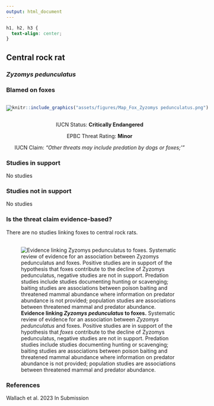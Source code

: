 ```yaml
---
output: html_document
---
```

```css
h1, h2, h3 {
  text-align: center;
}
```

## **Central rock rat**
### *Zyzomys pedunculatus*
### Blamed on foxes

:::: {style="display: flex;"}

[![](assets/photos/Zyzomys pedunculatus.png)](https://en.wikipedia.org/wiki/Central_rock_rat#/media/File:Zyzomys_pedunculatus.jpg)

::: {}

:::

::: {}
  ```r
  knitr::include_graphics("assets/figures/Map_Fox_Zyzomys pedunculatus.png")
  ```
:::

::::
<center>
IUCN Status: **Critically Endangered**

EPBC Threat Rating: **Minor**

IUCN Claim: *"Other threats may include predation by dogs or foxes;'"*

</center>

### Studies in support

No studies

### Studies not in support

No studies

### Is the threat claim evidence-based?

There are no studies linking foxes to central rock rats.
<br>
<br>

![**Evidence linking *Zyzomys pedunculatus* to foxes.** Systematic review of evidence for an association between *Zyzomys pedunculatus* and foxes. Positive studies are in support of the hypothesis that *foxes* contribute to the decline of Zyzomys pedunculatus, negative studies are not in support. Predation studies include studies documenting hunting or scavenging; baiting studies are associations between poison baiting and threatened mammal abundance where information on predator abundance is not provided; population studies are associations between threatened mammal and predator abundance.](assets/figures/Main_Evidence_Fox_Zyzomys pedunculatus.png)

### References



Wallach et al. 2023 In Submission


